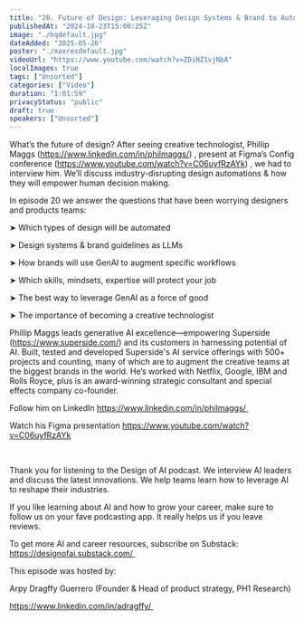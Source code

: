 ```yaml
---
title: "20. Future of Design: Leveraging Design Systems & Brand to Automate Workflows [Phillip Maggs, Sup..."
publishedAt: "2024-10-23T15:00:25Z"
image: "./hqdefault.jpg"
dateAdded: "2025-05-26"
poster: "./maxresdefault.jpg"
videoUrl: "https://www.youtube.com/watch?v=ZDiNZ1vjNbA"
localImages: true
tags: ["Unsorted"]
categories: ["Video"]
duration: "1:01:59"
privacyStatus: "public"
draft: true
speakers: ["Unsorted"]
---
```

What’s the future of design? After seeing creative technologist, Phillip Maggs (https://www.linkedin.com/in/philmaggs/) , present at Figma’s Config conference (https://www.youtube.com/watch?v=C06uyfRzAYk) , we had to interview him. We’ll discuss industry-disrupting design automations & how they will empower human decision making.



In episode 20 we answer the questions that have been worrying designers and products teams:



➤ Which types of design will be automated



➤ Design systems & brand guidelines as LLMs



➤ How brands will use GenAI to augment specific workflows



➤ Which skills, mindsets, expertise will protect your job



➤ The best way to leverage GenAI as a force of good



➤ The importance of becoming a creative technologist



Phillip Maggs leads generative AI excellence—empowering Superside (https://www.superside.com/)  and its customers in harnessing potential of AI. Built, tested and developed Superside's AI service offerings with 500+ projects and counting, many of which are to augment the creative teams at the biggest brands in the world. He’s worked with Netflix, Google, IBM and Rolls Royce, plus is an award-winning strategic consultant and special effects company co-founder.



Follow him on LinkedIn https://www.linkedin.com/in/philmaggs/ 



Watch his Figma presentation https://www.youtube.com/watch?v=C06uyfRzAYk



  



Thank you for listening to the Design of AI podcast. We interview AI leaders and discuss the latest innovations. We help teams learn how to leverage AI to reshape their industries.



If you like learning about AI and how to grow your career, make sure to follow us on your fave podcasting app. It really helps us if you leave reviews.



To get more AI and career resources, subscribe on Substack: https://designofai.substack.com/ 



This episode was hosted by:



Arpy Dragffy Guerrero (Founder & Head of product strategy, PH1 Research) 



https://www.linkedin.com/in/adragffy/ 
